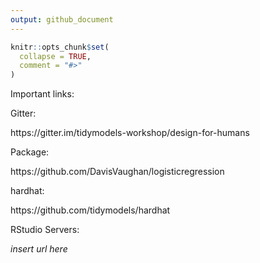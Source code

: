 ```yaml
---
output: github_document
---
```


<!-- README.md is generated from README.Rmd. Please edit that file -->

```r
knitr::opts_chunk$set(
  collapse = TRUE,
  comment = "#>"
)
```

Important links:

Gitter:

https://gitter.im/tidymodels-workshop/design-for-humans

Package:

https://github.com/DavisVaughan/logisticregression

hardhat:

https://github.com/tidymodels/hardhat

RStudio Servers:

_insert url here_